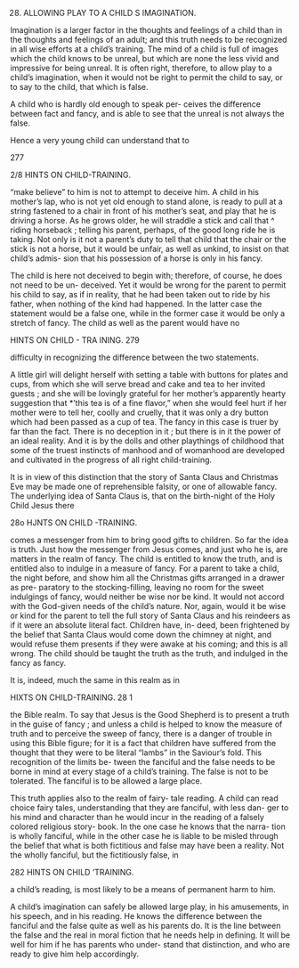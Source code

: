 28. ALLOWING PLAY TO A CHILD S IMAGINATION.



Imagination is a larger factor in the thoughts and feelings of a child than in the thoughts and feelings of an adult; and this truth needs to be recognized in all wise efforts at a child's training. The mind of a child is full of images which the child knows to be unreal, but which are none the less vivid and impressive for being unreal. It is often right, therefore, to allow play to a child's imagination, when it would not be right to permit the child to say, or to say to the child, that which is false.

A child who is hardly old enough to speak per- ceives the difference between fact and fancy, and is able to see that the unreal is not always the false.

Hence a very young child can understand that to

277



2/8 HINTS ON CHILD-TRAINING.

"make believe" to him is not to attempt to deceive him. A child in his mother's lap, who is not yet old enough to stand alone, is ready to pull at a string fastened to a chair in front of his mother's seat, and play that he is driving a horse. As he grows older, he will straddle a stick and call that ^ riding horseback ; telling his parent, perhaps, of the good long ride he is taking. Not only is it not a parent's duty to tell that child that the chair or the stick is not a horse, but it would be unfair, as well as unkind, to insist on that child's admis- sion that his possession of a horse is only in his fancy.

The child is here not deceived to begin with; therefore, of course, he does not need to be un- deceived. Yet it would be wrong for the parent to permit his child to say, as if in reality, that he had been taken out to ride by his father, when nothing of the kind had happened. In the latter case the statement would be a false one, while in the former case it would be only a stretch of fancy. The child as well as the parent would have no



HINTS ON CHILD - TRA INING. 279

difficulty in recognizing the difference between the two statements.

A little girl will delight herself with setting a table with buttons for plates and cups, from which she will serve bread and cake and tea to her invited guests ; and she will be lovingly grateful for her mother's apparently hearty suggestion that *'this tea is of a fine flavor," when she would feel hurt if her mother were to tell her, coolly and cruelly, that it was only a dry button which had been passed as a cup of tea. The fancy in this case is truer by far than the fact. There is no deception in it ; but there is in it the power of an ideal reality. And it is by the dolls and other playthings of childhood that some of the truest instincts of manhood and of womanhood are developed and cultivated in the progress of all right child-training.

It is in view of this distinction that the story of Santa Claus and Christmas Eve may be made one of reprehensible falsity, or one of allowable fancy. The underlying idea of Santa Claus is, that on the birth-night of the Holy Child Jesus there



28o HJNTS ON CHILD -TRAINING.

comes a messenger from him to bring good gifts to children. So far the idea is truth. Just how the messenger from Jesus comes, and just who he is, are matters in the realm of fancy. The child is entitled to know the truth, and is entitled also to indulge in a measure of fancy. For a parent to take a child, the night before, and show him all the Christmas gifts arranged in a drawer as pre- paratory to the stocking-filling, leaving no room for the sweet indulgings of fancy, would neither be wise nor be kind. It would not accord with the God-given needs of the child's nature. Nor, again, would it be wise or kind for the parent to tell the full story of Santa Claus and his reindeers as if it were an absolute literal fact. Children have, in- deed, been frightened by the belief that Santa Claus would come down the chimney at night, and would refuse them presents if they were awake at his coming; and this is all wrong. The child should be taught the truth as the truth, and indulged in the fancy as fancy.

It is, indeed, much the same in this realm as in



HIXTS ON CHILD-TRAINING. 28 1

the Bible realm. To say that Jesus is the Good Shepherd is to present a truth in the guise of fancy ; and unless a child is helped to know the measure of truth and to perceive the sweep of fancy, there is a danger of trouble in using this Bible figure; for it is a fact that children have suffered from the thought that they were to be literal "lambs" in the Saviour's fold. This recognition of the limits be- tween the fanciful and the false needs to be borne in mind at every stage of a child's training. The false is not to be tolerated. The fanciful is to be allowed a large place.

This truth applies also to the realm of fairy- tale reading. A child can read choice fairy tales, understanding that they are fanciful, with less dan- ger to his mind and character than he would incur in the reading of a falsely colored religious story- book. In the one case he knows that the narra- tion is wholly fanciful, while in the other case he is liable to be misled through the belief that what is both fictitious and false may have been a reality. Not the wholly fanciful, but the fictitiously false, in



282 HINTS ON CHILD 'TRAINING.

a child's reading, is most likely to be a means of permanent harm to him.

A child's imagination can safely be allowed large play, in his amusements, in his speech, and in his reading. He knows the difference between the fanciful and the false quite as well as his parents do. It is the line between the false and the real in moral fiction that he needs help in defining. It will be well for him if he has parents who under- stand that distinction, and who are ready to give him help accordingly.